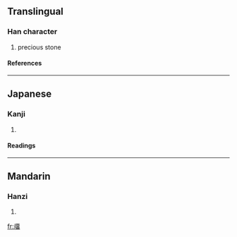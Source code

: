 ==Translingual==
===Han character===
{{Han char|rn=96|rad=玉|as=13|sn=17|four=|canj=一土一中田 (MGMLW)}}
# precious stone
====References====
{{Han ref|kx=0742.130|dkj=21249|dj=1151.260|hdz=21137.030|uh=74A2|ud=29858}}

----
==Japanese==
===Kanji===
{{ja-kanji|grade=|rs=玉13}}
# {{defn|Japanese}} 
====Readings====
{{ja-readings|on=[[りゅう]] (ryū), [[る]] (ru)|kun=|nanori=}}

----
==Mandarin==
===Hanzi===
{{cmn-hanzi|pin=[[huàn]] ([[huan4]]), [[liú]] ([[liu2]])|wg=huan<sup>4</sup>, liu<sup>2</sup>}}
# {{defn|Mandarin}}

[[fr:璢]]